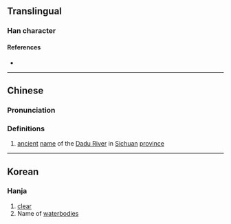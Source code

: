 {{character info}}
==Translingual==

===Han character===
{{Han char|rn=85|rad=水|as=09|sn=12|four=33150|canj=EJIR|ids=⿰氵哉}}

====References====
* {{Han ref|kx=0635.200|dkj=17797|dj=1043.050|hdz=31666.130|uh=6E3D|ud=28221|bh=D9EE|bd=55790}}

----

==Chinese==
{{zh-forms}}

===Pronunciation===
{{zh-pron
|m=zāi
|c=zoi1
|mc=y
|oc=y
|ma=
|cat=pn
}}

===Definitions===
{{zh-hanzi}}

# [[ancient]] [[name]] of the [[w:Dadu River (Sichuan)|Dadu River]] in [[Sichuan]] [[province]]

----

==Korean==

===Hanja===
{{ko-hanja|hangeul=재|eumhun=|rv=jae|mr=chae|y=cay}}

# [[clear]]
# Name of [[waterbodies]]